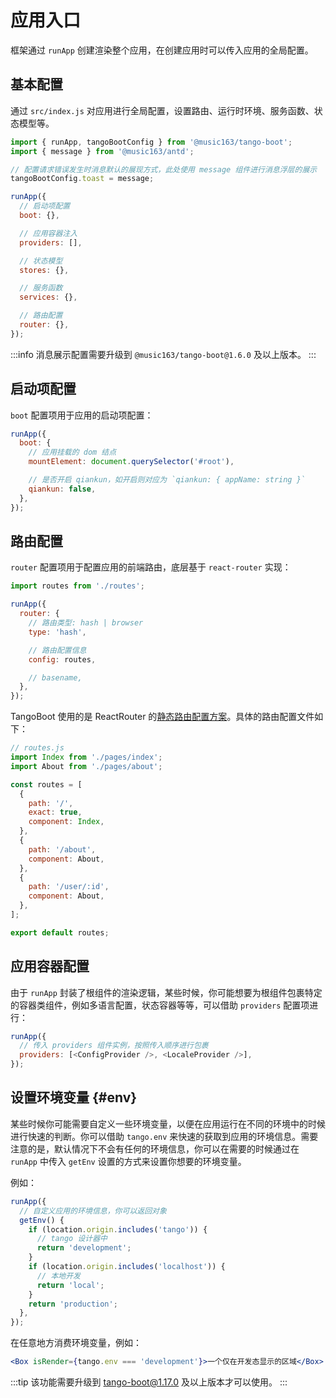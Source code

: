 # 应用入口

框架通过 `runApp` 创建渲染整个应用，在创建应用时可以传入应用的全局配置。

## 基本配置

通过 `src/index.js` 对应用进行全局配置，设置路由、运行时环境、服务函数、状态模型等。

```js
import { runApp, tangoBootConfig } from '@music163/tango-boot';
import { message } from '@music163/antd';

// 配置请求错误发生时消息默认的展现方式，此处使用 message 组件进行消息浮层的展示
tangoBootConfig.toast = message;

runApp({
  // 启动项配置
  boot: {},

  // 应用容器注入
  providers: [],

  // 状态模型
  stores: {},

  // 服务函数
  services: {},

  // 路由配置
  router: {},
});
```

:::info
消息展示配置需要升级到 `@music163/tango-boot@1.6.0` 及以上版本。
:::

## 启动项配置

`boot` 配置项用于应用的启动项配置：

```js
runApp({
  boot: {
    // 应用挂载的 dom 结点
    mountElement: document.querySelector('#root'),

    // 是否开启 qiankun，如开启则对应为 `qiankun: { appName: string }`
    qiankun: false,
  },
});
```

## 路由配置

`router` 配置项用于配置应用的前端路由，底层基于 `react-router` 实现：

```js
import routes from './routes';

runApp({
  router: {
    // 路由类型: hash | browser
    type: 'hash',

    // 路由配置信息
    config: routes,

    // basename,
  },
});
```

TangoBoot 使用的是 ReactRouter 的[静态路由配置方案](https://github.com/remix-run/react-router/tree/v5/packages/react-router-config)。具体的路由配置文件如下：

```js
// routes.js
import Index from './pages/index';
import About from './pages/about';

const routes = [
  {
    path: '/',
    exact: true,
    component: Index,
  },
  {
    path: '/about',
    component: About,
  },
  {
    path: '/user/:id',
    component: About,
  },
];

export default routes;
```

## 应用容器配置

由于 `runApp` 封装了根组件的渲染逻辑，某些时候，你可能想要为根组件包裹特定的容器类组件，例如多语言配置，状态容器等等，可以借助 `providers` 配置项进行：

```js
runApp({
  // 传入 providers 组件实例，按照传入顺序进行包裹
  providers: [<ConfigProvider />, <LocaleProvider />],
});
```

## 设置环境变量 {#env}

某些时候你可能需要自定义一些环境变量，以便在应用运行在不同的环境中的时候进行快速的判断。你可以借助 `tango.env` 来快速的获取到应用的环境信息。需要注意的是，默认情况下不会有任何的环境信息，你可以在需要的时候通过在 `runApp` 中传入 `getEnv` 设置的方式来设置你想要的环境变量。

例如：

```js
runApp({
  // 自定义应用的环境信息，你可以返回对象
  getEnv() {
    if (location.origin.includes('tango')) {
      // tango 设计器中
      return 'development';
    }
    if (location.origin.includes('localhost')) {
      // 本地开发
      return 'local';
    }
    return 'production';
  },
});
```

在任意地方消费环境变量，例如：

```jsx
<Box isRender={tango.env === 'development'}>一个仅在开发态显示的区域</Box>
```

:::tip
该功能需要升级到 tango-boot@1.17.0 及以上版本才可以使用。
:::
